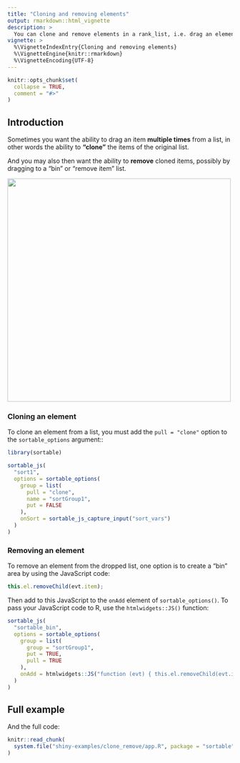 ---
title: "Cloning and removing elements"
output: rmarkdown::html_vignette
description: >
  You can clone and remove elements in a rank_list, i.e. drag an element multiple times.
vignette: >
  %\VignetteIndexEntry{Cloning and removing elements}
  %\VignetteEngine{knitr::rmarkdown}
  %\VignetteEncoding{UTF-8}
---

```{r, include = FALSE}
knitr::opts_chunk$set(
  collapse = TRUE,
  comment = "#>"
)
```


## Introduction

Sometimes you want the ability to drag an item **multiple times** from a list, in other words the ability to **"clone"** the items of the original list.

And you may also then want the ability to **remove** cloned items, possibly by dragging to a "bin" or "remove item" list.

<img src="figures/clone_delete.gif" style = 'width:500px;'></img>

### Cloning an element

To clone an element from a list, you must add the `pull = "clone"` option to the `sortable_options` argument::

```{r setup}
library(sortable)
```

```{r, eval=FALSE}
sortable_js(
  "sort1",
  options = sortable_options(
    group = list(
      pull = "clone",
      name = "sortGroup1",
      put = FALSE
    ),
    onSort = sortable_js_capture_input("sort_vars")
  )
)
```


### Removing an element

To remove an element from the dropped list, one option is to create a "bin" area by using the JavaScript code:

```js
this.el.removeChild(evt.item);
```

Then add to this JavaScript to the `onAdd` element of `sortable_options()`.  To pass your JavaScript code to R, use the `htmlwidgets::JS()` function:

```{r, eval=FALSE}
sortable_js(
  "sortable_bin",
  options = sortable_options(
    group = list(
      group = "sortGroup1",
      put = TRUE,
      pull = TRUE
    ),
    onAdd = htmlwidgets::JS("function (evt) { this.el.removeChild(evt.item); }")
  )
)
```


## Full example

And the full code:

```{r echo=FALSE, cache=FALSE}
knitr::read_chunk(
  system.file("shiny-examples/clone_remove/app.R", package = "sortable")
)
```


```{r shiny-clone-remove, eval=FALSE}
```
